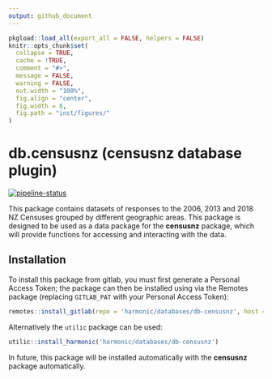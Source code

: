 ```yaml
---
output: github_document
---
```


```r
pkgload::load_all(export_all = FALSE, helpers = FALSE)
knitr::opts_chunk$set(
  collapse = TRUE,
  cache = !TRUE,
  comment = "#>",
  message = FALSE, 
  warning = FALSE, 
  out.width = "100%",
  fig.align = "center",
  fig.width = 8,
  fig.path = "inst/figures/"
)
```

# __db.censusnz__ (censusnz database plugin)

<!-- badges: start -->
[![pipeline-status](https://gitlab.harmonic.co.nz/harmonic/databases/db-censusnz/badges/master/pipeline.svg)](https://gitlab.harmonic.co.nz/harmonic/databases/db-censusnz/)
<!-- badges: end -->

This package contains datasets of responses to the 2006, 2013 and 2018 NZ Censuses grouped by different geographic areas. This package is designed to be used as a data package for the __censusnz__ package, which will provide functions for accessing and interacting with the data.

## Installation

To install this package from gitlab, you must first generate a Personal Access
Token; the package can then be installed using via the Remotes package (replacing `GITLAB_PAT` with your Personal Access Token):

```r
remotes::install_gitlab(repo = 'harmonic/databases/db-censusnz', host = 'gitlab.harmonic.co.nz/', auth_token = GITLAB_PAT)
```

Alternatively the `utilic` package can be used:

```r
utilic::install_harmonic('harmonic/databases/db-censusnz')
```

In future, this package will be installed automatically with the __censusnz__ package automatically.
